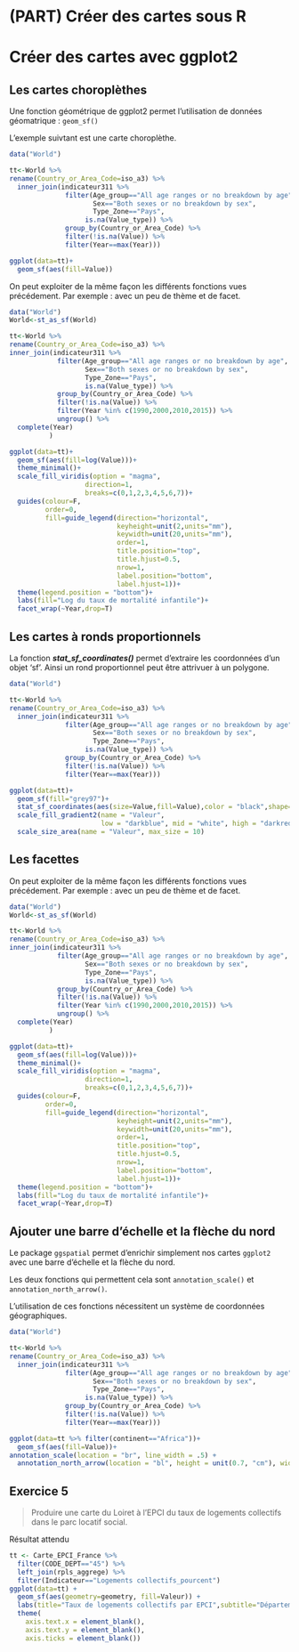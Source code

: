 # (PART) Créer des cartes sous R {-}

# Créer des cartes avec ggplot2

## Les cartes choroplèthes

Une fonction géométrique de ggplot2 permet l'utilisation de données géomatrique : `geom_sf()`

L'exemple suivtant est une carte choroplèthe.

```r
data("World")

tt<-World %>%
rename(Country_or_Area_Code=iso_a3) %>%
  inner_join(indicateur311 %>%
              filter(Age_group=="All age ranges or no breakdown by age",
                     Sex=="Both sexes or no breakdown by sex",
                     Type_Zone=="Pays",
                   is.na(Value_type)) %>%
              group_by(Country_or_Area_Code) %>%
              filter(!is.na(Value)) %>%
              filter(Year==max(Year)))

ggplot(data=tt)+
  geom_sf(aes(fill=Value))
```

On peut exploiter de la même façon les différents fonctions vues précédement. Par exemple : avec un peu de thème et de facet.

```r
data("World")
World<-st_as_sf(World)

tt<-World %>%
rename(Country_or_Area_Code=iso_a3) %>%
inner_join(indicateur311 %>%
            filter(Age_group=="All age ranges or no breakdown by age",
                   Sex=="Both sexes or no breakdown by sex",
                   Type_Zone=="Pays",
                   is.na(Value_type)) %>%
            group_by(Country_or_Area_Code) %>%
            filter(!is.na(Value)) %>% 
            filter(Year %in% c(1990,2000,2010,2015)) %>% 
            ungroup() %>% 
  complete(Year)
          )

ggplot(data=tt)+
  geom_sf(aes(fill=log(Value)))+
  theme_minimal()+
  scale_fill_viridis(option = "magma",
                   direction=1,
                   breaks=c(0,1,2,3,4,5,6,7))+
  guides(colour=F,
         order=0,
         fill=guide_legend(direction="horizontal",
                           keyheight=unit(2,units="mm"),
                           keywidth=unit(20,units="mm"),
                           order=1,
                           title.position="top",
                           title.hjust=0.5,
                           nrow=1,
                           label.position="bottom",
                           label.hjust=1))+
  theme(legend.position = "bottom")+
  labs(fill="Log du taux de mortalité infantile")+
  facet_wrap(~Year,drop=T)
```
## Les cartes à ronds proportionnels

La fonction ***stat_sf_coordinates()*** permet d'extraire les coordonnées d'un objet 'sf'.
Ainsi un rond proportionnel peut être attrivuer à un polygone.

```r
data("World")

tt<-World %>%
rename(Country_or_Area_Code=iso_a3) %>%
  inner_join(indicateur311 %>%
              filter(Age_group=="All age ranges or no breakdown by age",
                     Sex=="Both sexes or no breakdown by sex",
                     Type_Zone=="Pays",
                   is.na(Value_type)) %>%
              group_by(Country_or_Area_Code) %>%
              filter(!is.na(Value)) %>%
              filter(Year==max(Year)))

ggplot(data=tt)+
  geom_sf(fill="grey97")+
  stat_sf_coordinates(aes(size=Value,fill=Value),color = "black",shape=21)+
  scale_fill_gradient2(name = "Valeur",
                       low = "darkblue", mid = "white", high = "darkred")+
  scale_size_area(name = "Valeur", max_size = 10)
```

## Les facettes

On peut exploiter de la même façon les différents fonctions vues précédement. Par exemple : avec un peu de thème et de facet.

```r
data("World")
World<-st_as_sf(World)

tt<-World %>%
rename(Country_or_Area_Code=iso_a3) %>%
inner_join(indicateur311 %>%
            filter(Age_group=="All age ranges or no breakdown by age",
                   Sex=="Both sexes or no breakdown by sex",
                   Type_Zone=="Pays",
                   is.na(Value_type)) %>%
            group_by(Country_or_Area_Code) %>%
            filter(!is.na(Value)) %>% 
            filter(Year %in% c(1990,2000,2010,2015)) %>% 
            ungroup() %>% 
  complete(Year)
          )

ggplot(data=tt)+
  geom_sf(aes(fill=log(Value)))+
  theme_minimal()+
  scale_fill_viridis(option = "magma",
                   direction=1,
                   breaks=c(0,1,2,3,4,5,6,7))+
  guides(colour=F,
         order=0,
         fill=guide_legend(direction="horizontal",
                           keyheight=unit(2,units="mm"),
                           keywidth=unit(20,units="mm"),
                           order=1,
                           title.position="top",
                           title.hjust=0.5,
                           nrow=1,
                           label.position="bottom",
                           label.hjust=1))+
  theme(legend.position = "bottom")+
  labs(fill="Log du taux de mortalité infantile")+
  facet_wrap(~Year,drop=T)
```

## Ajouter une barre d'échelle et la flèche du nord

Le package `ggspatial` permet d'enrichir simplement nos cartes `ggplot2` avec une barre d'échelle et la flèche du nord.

Les deux fonctions qui permettent cela sont `annotation_scale()` et `annotation_north_arrow()`.

L'utilisation de ces fonctions nécessitent un système de coordonnées géographiques.

```r
data("World")

tt<-World %>%
rename(Country_or_Area_Code=iso_a3) %>%
  inner_join(indicateur311 %>%
              filter(Age_group=="All age ranges or no breakdown by age",
                     Sex=="Both sexes or no breakdown by sex",
                     Type_Zone=="Pays",
                   is.na(Value_type)) %>%
              group_by(Country_or_Area_Code) %>%
              filter(!is.na(Value)) %>%
              filter(Year==max(Year)))

ggplot(data=tt %>% filter(continent=="Africa"))+
  geom_sf(aes(fill=Value))+
annotation_scale(location = "br", line_width = .5) +
  annotation_north_arrow(location = "bl", height = unit(0.7, "cm"), width = unit(0.7, "cm"))
```
## Exercice 5 

> Produire une carte du Loiret à l'EPCI du taux de logements collectifs dans le parc locatif social.

Résultat attendu

```r
tt <- Carte_EPCI_France %>% 
  filter(CODE_DEPT=="45") %>% 
  left_join(rpls_aggrege) %>% 
  filter(Indicateur=="Logements collectifs_pourcent")
ggplot(data=tt) +
  geom_sf(aes(geometry=geometry, fill=Valeur)) +
  labs(title="Taux de logements collectifs par EPCI",subtitle="Département du Loiret") +
  theme(
    axis.text.x = element_blank(),
    axis.text.y = element_blank(),
    axis.ticks = element_blank())
```
